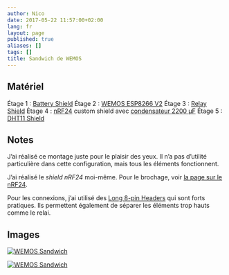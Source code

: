 ```yaml
---
author: Nico
date: 2017-05-22 11:57:00+02:00
lang: fr
layout: page
published: true
aliases: []
tags: []
title: Sandwich de WEMOS
---
```


## Matériel

Étage 1 : [Battery Shield][1]
Étage 2 : [WEMOS ESP8266 V2][2]
Étage 3 : [Relay Shield][3]
Étage 4 : [nRF24][4a] custom shield avec [condensateur 2200 µF][4b]
Étage 5 : [DHT11 Shield][5]

## Notes

J’ai réalisé ce montage juste pour le plaisir des yeux. Il n’a pas d’utilité particulière dans cette configuration, mais tous les éléments fonctionnent.

J’ai réalisé le _shield nRF24_ moi-même. Pour le brochage, voir [la page sur le nRF24][4c].

Pour les connexions, j’ai utilisé des [Long 8-pin Headers][6] qui sont forts pratiques. Ils permettent également de séparer les éléments trop hauts comme le relai.

## Images

[![WEMOS Sandwich][img_1]][img_1]

[![WEMOS Sandwich][img_2]][img_2]

[img_1]: ./images/wemos-sandwich-001.jpg
[img_2]: ./images/wemos-sandwich-002.jpg
[1]: https://www.banggood.com/WeMos-D1-Mini-Single-Lithium-Battery-Charging-And-Battery-Boost-Shield-p-1092773.html?p=0431091025639201412F
[2]: https://www.banggood.com/WeMos-D1-Mini-V2-NodeMcu-4M-Bytes-Lua-WIFI-Internet-Of-Things-Development-Board-Based-ESP8266-p-1115398.html?p=0431091025639201412F
[3]: https://www.banggood.com/DC-5V-1CH-Relay-Shield-V2-Version-2-For-WEMOS-D1-Mini-ESP8266-WiFi-Module-p-1102379.html?p=0431091025639201412F
[4a]: https://fr.aliexpress.com/item/2pcs-lot-Special-promotions-1100-meter-long-distance-NRF24L01-PA-LNA-wireless-modules-with-antenna/32246689488.html
[4b]: https://fr.aliexpress.com/item/1LOT-10PCS-Aluminum-Capacitors-2200uF-228-20-10-17mm-10V-2200000nF-2200000000pF-Diameter10mm/32707549315.html
[4c]: https://ouilogique.com/tests_nRF24L01+/#nrf24l01-sur-esp8266
[5]: https://www.banggood.com/DHT11-Single-Bus-Digital-Temperature-Humidity-Sensor-Shield-For-WeMos-D1-Mini-p-1050049.html?p=0431091025639201412F
[6]: https://fr.aliexpress.com/item/Free-shipping-60Pcs-lot-2-54MM-6Pin-8Pin-10Pin-10MM-Long-Needle-Female-Pin-Header-Strip/32684334510.html
